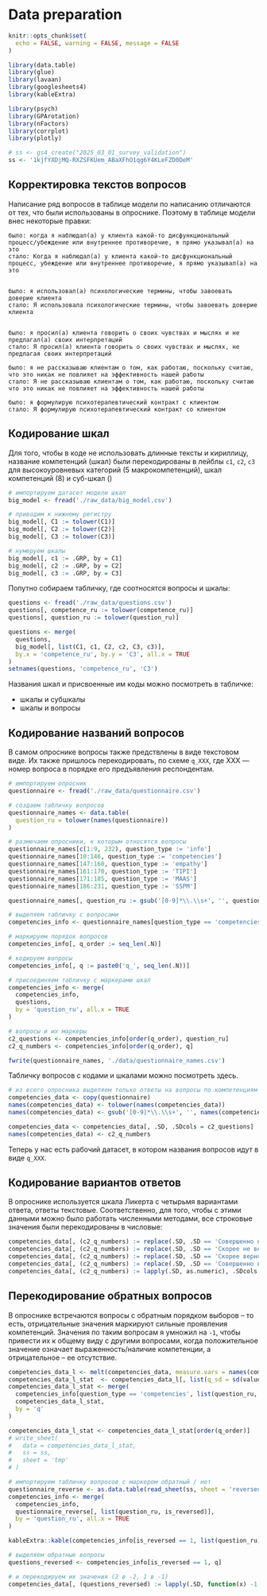 # Data preparation {#preprocessing}

```r
knitr::opts_chunk$set(
  echo = FALSE, warning = FALSE, message = FALSE
)
```

```r
library(data.table)
library(glue)
library(lavaan)
library(googlesheets4)
library(kableExtra)

library(psych)
library(GPArotation)
library(nFactors)
library(corrplot)
library(plotly)

# ss <- gs4_create("2025_03_01_survey_validation")
ss <- '1kjfYXDjMQ-RXZSFKUem_ABaXFhO1qg6Y4KLeFZD0DeM'
```


## Корректировка текстов вопросов

Написание ряд вопросов в таблице модели по написанию отличаются от тех, что были использованы в опроснике. Поэтому в таблице модели внес некоторые правки:

```
было: когда я наблюдал(а) у клиента какой-то дисфункциональный процесс/убеждение или внутреннее противоречие, я прямо указывал(а) на это
стало: Когда я наблюдал(а) у клиента какой-то дисфункциональный процесс, убеждение или внутреннее противоречие, я прямо указывал(а) на это


было: я использовал(а) психологические термины, чтобы завоевать доверие клиента
стало: Я использовала психологические термины, чтобы завоевать доверие клиента


было: я просил(а) клиента говорить о своих чувствах и мыслях и не предлагал(а) своих интерпретаций
стало: Я просил(а) клиента говорить о своих чувствах и мыслях, не предлагая своих интерпретаций

было: я не рассказываю клиентам о том, как работаю, поскольку считаю, что это никак не повлияет на эффективность нашей работы
стало: Я не рассказываю клиентам о том, как работаю, поскольку считаю что это никак не повлияет на эффективность нашей работы

было: я формулирую психотерапевтический контракт с клиентом
стало: Я формулирую психотерапевтический контракт со клиентом
```

## Кодирование шкал

Для того, чтобы в коде не использовать длинные тексты и кириллицу, название компетенций (шкал) были перекодированы в лейблы `c1`, `c2`, `c3` для высокоуровневых категорий (5 макрокомпетенций), шкал компетенций (8) и суб-шкал ()

```r
# импортируем датасет модели шкал
big_model <- fread('./raw_data/big_model.csv')

# приводим к нижнему регистру
big_model[, C1 := tolower(C1)]
big_model[, C2 := tolower(C2)]
big_model[, C3 := tolower(C3)]

# нумеруем шкалы
big_model[, c1 := .GRP, by = C1]
big_model[, c2 := .GRP, by = C2]
big_model[, c3 := .GRP, by = C3]
```

Попутно собираем табличку, где соотносятся вопросы и шкалы:

```r
questions <- fread('./raw_data/questions.csv')
questions[, competence_ru := tolower(competence_ru)]
questions[, question_ru := tolower(question_ru)]

questions <- merge(
  questions, 
  big_model[, list(C1, c1, C2, c2, C3, c3)], 
  by.x = 'competence_ru', by.y = 'C3', all.x = TRUE
)
setnames(questions, 'competence_ru', 'C3')
```

Названия шкал и присвоенные им коды можно посмотреть в табличке:

- шкалы и субшкалы
- шкалы и вопросы

## Кодирование названий вопросов

В самом опроснике вопросы также предствлены в виде текстовом виде. Их также пришлось перекодировать, по схеме `q_XXX`, где XXX --- номер вопроса в порядке его предъявления респондентам.

```r
# импортируем опросник
questionnaire <- fread('./raw_data/questionnaire.csv')

# создаем табличку вопросов
questionnaire_names <- data.table(
  question_ru = tolower(names(questionnaire))
)

# размечаем опросники, к которым относятся вопросы
questionnaire_names[c(1:9, 232), question_type := 'info']
questionnaire_names[10:146, question_type := 'competencies']
questionnaire_names[147:160, question_type := 'empathy']
questionnaire_names[161:170, question_type := 'TIPI']
questionnaire_names[171:185, question_type := 'MAAS']
questionnaire_names[186:231, question_type := 'SSPM']

questionnaire_names[, question_ru := gsub('[0-9]*\\.\\s+', '', question_ru)]

# выделяем табличку с вопросами 
competencies_info <- questionnaire_names[question_type == 'competencies']

# маркируем порядок вопросов
competencies_info[, q_order := seq_len(.N)]

# кодируем вопросы
competencies_info[, q := paste0('q_', seq_len(.N))]

# присоединяем табличку с маркерами шкал
competencies_info <- merge(
  competencies_info,
  questions,
  by = 'question_ru', all.x = TRUE
)

# вопросы и их маркеры
c2_questions <- competencies_info[order(q_order), question_ru]
c2_q_numbers <- competencies_info[order(q_order), q]
```

```r
fwrite(questionnaire_names, './data/questionnaire_names.csv')
```

Табличку вопросов с кодами и шкалами можно посмотреть здесь.

```r
# из всего опросника выделяем только ответы на вопросы по компетенциям
competencies_data <- copy(questionnaire)
names(competencies_data) <- tolower(names(competencies_data))
names(competencies_data) <- gsub('[0-9]*\\.\\s+', '', names(competencies_data))

competencies_data <- competencies_data[, .SD, .SDcols = c2_questions]
names(competencies_data) <- c2_q_numbers
```

Теперь у нас есть рабочий датасет, в котором названия вопросов идут в виде `q_XXX`.

## Кодирование вариантов ответов

В опроснике используется шкала Ликерта с четырьмя вариантами ответа, ответы текстовые. Соответственно, для того, чтобы с этими данными можно было работать численными методами, все строковые значения были перекодированы в числовые:

```r
competencies_data[, (c2_q_numbers) := replace(.SD, .SD == 'Совершенно не верно', -2), .SDcols = c2_q_numbers]
competencies_data[, (c2_q_numbers) := replace(.SD, .SD == 'Скорее не верно', -1), .SDcols = c2_q_numbers]
competencies_data[, (c2_q_numbers) := replace(.SD, .SD == 'Скорее верно', 1), .SDcols = c2_q_numbers]
competencies_data[, (c2_q_numbers) := replace(.SD, .SD == 'Совершенно верно', 2), .SDcols = c2_q_numbers]
competencies_data[, (c2_q_numbers) := lapply(.SD, as.numeric), .SDcols = c2_q_numbers]
```

## Перекодирование обратных вопросов

В опроснике встречаются вопросы с обратным порядком выборов -- то есть, отрицательные значения маркируют сильные проявления компетенций.
Значения по таким вопросам я умножил на `-1`, чтобы привести их к общему виду с другими вопросами, когда положительное значение означает выраженность/наличие компетенции, а отрицательное -- ее отсутствие.

```r
competencies_data_l <- melt(competencies_data, measure.vars = names(competencies_data), variable.name = 'q')
competencies_data_l_stat  <- competencies_data_l[, list(q_sd = sd(value), q_mean = mean(value)), keyby = q]
competencies_data_l_stat <- merge(
  competencies_info[question_type == 'competencies', list(question_ru, q, q_order, C2, c2)],
  competencies_data_l_stat,
  by = 'q'
)

competencies_data_l_stat <- competencies_data_l_stat[order(q_order)]
# write_sheet(
#   data = competencies_data_l_stat,
#   ss = ss,
#   sheet = 'tmp'
# )
```


```r
# импортируем табличку вопросов с маркером обратный / нет
questionnaire_reverse <- as.data.table(read_sheet(ss, sheet = 'reversed_q'))
competencies_info <- merge(
  competencies_info, 
  questionnaire_reverse[, list(question_ru, is_reversed)], 
  by = 'question_ru', all.x = TRUE
)

kableExtra::kable(competencies_info[is_reversed == 1, list(question_ru)][1:5])
```


```r
# выделяем обратные вопросы
questions_reversed <- competencies_info[is_reversed == 1, q]

# и перекодируем их значения (2 в -2, 1 в -1)
competencies_data[, (questions_reversed) := lapply(.SD, function(x) -1 * x), .SDcols = questions_reversed]
```







